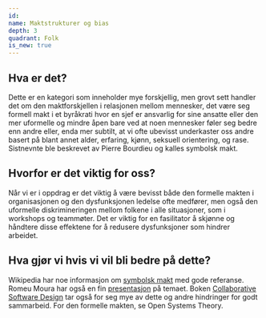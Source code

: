 ```yaml
---
id:
name: Maktstrukturer og bias
depth: 3
quadrant: Folk
is_new: true
---
```

## Hva er det?
Dette er en kategori som inneholder mye forskjellig, men grovt sett handler det om den maktforskjellen i relasjonen mellom
mennesker, det være seg formell makt i et byråkrati hvor en sjef er ansvarlig for sine ansatte eller den mer uformelle og mindre
åpen bare ved at noen mennesker føler seg bedre enn andre eller, enda mer subtilt, at vi ofte ubevisst underkaster oss andre basert
på blant annet alder, erfaring, kjønn, seksuell orientering, og rase. Sistnevnte ble beskrevet av Pierre Bourdieu og kalles
symbolsk makt.

## Hvorfor er det viktig for oss?
Når vi er i oppdrag er det viktig å være bevisst både den formelle makten i organisasjonen og den dysfunksjonen ledelse
ofte medfører, men også den uformelle diskrimineringen mellom folkene i alle situasjoner, som  i workshops og teammøter.
Det er viktig for en fasilitator å skjønne og håndtere disse effektene for å redusere dysfunksjoner som hindrer arbeidet.

## Hva gjør vi hvis vi vil bli bedre på dette?
Wikipedia har noe informasjon om [symbolsk makt](https://en.wikipedia.org/wiki/Symbolic_power) med gode referanse. Romeu Moura har
også en fin [presentasjon](https://www.youtube.com/watch?v=3P1sRZ56YRg) på temaet.
Boken [Collaborative Software Design](https://www.manning.com/books/collaborative-software-design) tar også for seg mye av dette og
andre hindringer for godt sammarbeid. For den formelle makten, se Open Systems Theory.